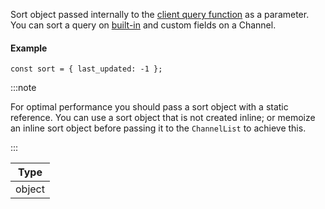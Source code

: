 Sort object passed internally to the [client query function](https://getstream.io/chat/docs/javascript/query_channels/?language=javascript) as a parameter.
You can sort a query on [built-in](https://getstream.io/chat/docs/javascript/query_channels/?language=javascript#query-parameters) and custom fields on a Channel.

#### Example

```tsx
const sort = { last_updated: -1 };
```

:::note

For optimal performance you should pass a sort object with a static reference.
You can use a sort object that is not created inline; or memoize an inline sort object before passing it to the `ChannelList` to achieve this.

:::

| Type   |
| ------ |
| object |
